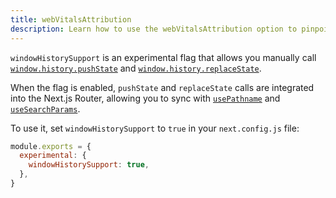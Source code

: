 ```yaml
---
title: webVitalsAttribution
description: Learn how to use the webVitalsAttribution option to pinpoint the source of Web Vitals issues.
---
```


`windowHistorySupport` is an experimental flag that allows you manually call [`window.history.pushState`](https://developer.mozilla.org/en-US/docs/Web/API/History/pushState) and [`window.history.replaceState`](https://developer.mozilla.org/en-US/docs/Web/API/History/replaceState).

When the flag is enabled, `pushState` and `replaceState` calls are integrated into the Next.js Router, allowing you to sync with [`usePathname`](/docs/app/api-reference/functions/use-pathname) and [`useSearchParams`](/docs/app/api-reference/functions/use-search-params).

To use it, set `windowHistorySupport` to `true` in your `next.config.js` file:

```js fileName="next.config.js"
module.exports = {
  experimental: {
    windowHistorySupport: true,
  },
}
```
